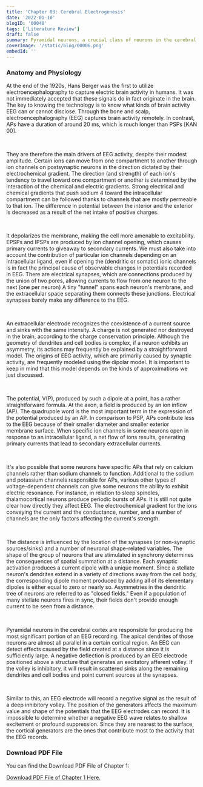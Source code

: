 ```yaml
---
title: 'Chapter 03: Cerebral Electrogenesis'
date: '2022-01-10'
blogID: '00040'
tags: ['Literature Review']
draft: false
summary: Pyramidal neurons, a crucial class of neurons in the cerebral cortex, are active when electroencephalographic (EEG) recordings are being made. EEG recording data is extremely valuable for scientific study in both medicine and neuroscience. Unlike EEG, ECG and EMG activities are far more extensive, and they can taint records.
coverImage: '/static/blog/00006.png'
embedId: ''
---
```


<TOCInline toc={props.toc} exclude="Overview" toHeading={3} />

### Anatomy and Physiology

At the end of the 1920s, Hans Berger was the first to utilize electroencephalography to capture electric brain activity in humans. It was not immediately accepted that these signals do in fact originate in the brain. The key to knowing the technology is to know what kinds of brain activity EEG can or cannot disclose. Through the bone and scalp, electroencephalography (EEG) captures brain activity remotely. In contrast, APs have a duration of around 20 ms, which is much longer than PSPs [KAN 00].

<br />

They are therefore the main drivers of EEG activity, despite their modest amplitude. Certain ions can move from one compartment to another through ion channels on postsynaptic neurons in the direction dictated by their electrochemical gradient. The direction (and strength) of each ion's tendency to travel toward one compartment or another is determined by the interaction of the chemical and electric gradients. Strong electrical and chemical gradients that push sodium 4 toward the intracellular compartment can be followed thanks to channels that are mostly permeable to that ion. The difference in potential between the interior and the exterior is decreased as a result of the net intake of positive charges.

<br />

It depolarizes the membrane, making the cell more amenable to excitability. EPSPs and IPSPs are produced by ion channel opening, which causes primary currents to giveaway to secondary currents. We must also take into account the contribution of particular ion channels depending on an intracellular ligand, even if opening the (dendritic or somatic) ionic channels is in fact the principal cause of observable changes in potentials recorded in EEG. There are electrical synapses, which are connections produced by the union of two pores, allowing currents to flow from one neuron to the next (one per neuron) A tiny "tunnel" spans each neuron's membrane, and the extracellular space separating them connects these junctions. Electrical synapses barely make any difference to the EEG.

<br />

An extracellular electrode recognizes the coexistence of a current source and sinks with the same intensity. A charge is not generated nor destroyed in the brain, according to the charge conservation principle. Although the geometry of dendrites and cell bodies is complex, if a neuron exhibits an asymmetry, its actions may frequently be explained by a straightforward model. The origins of EEG activity, which are primarily caused by synaptic activity, are frequently modeled using the dipolar model. It is important to keep in mind that this model depends on the kinds of approximations we just discussed.

<br />

The potential, V(P), produced by such a dipole at a point, has a rather straightforward formula. At the axon, a field is produced by an ion inflow (AP). The quadrupole word is the most important term in the expression of the potential produced by an AP. In comparison to PSP, APs contribute less to the EEG because of their smaller diameter and smaller exterior membrane surface. When specific ion channels in some neurons open in response to an intracellular ligand, a net flow of ions results, generating primary currents that lead to secondary extracellular currents.

<br />

It's also possible that some neurons have specific APs that rely on calcium channels rather than sodium channels to function. Additional to the sodium and potassium channels responsible for APs, various other types of voltage-dependent channels can give some neurons the ability to exhibit electric resonance. For instance, in relation to sleep spindles, thalamocortical neurons produce periodic bursts of APs. It is still not quite clear how directly they affect EEG. The electrochemical gradient for the ions conveying the current and the conductance, number, and a number of channels are the only factors affecting the current's strength.

<br />

The distance is influenced by the location of the synapses (or non-synaptic sources/sinks) and a number of neuronal shape-related variables. The shape of the group of neurons that are stimulated in synchrony determines the consequences of spatial summation at a distance. Each synaptic activation produces a current dipole with a unique moment. Since a stellate neuron's dendrites extend in a variety of directions away from the cell body, the corresponding dipole moment produced by adding all of its elementary dipoles is either equal to zero or nearly so. Asymmetries in the dendritic tree of neurons are referred to as "closed fields." Even if a population of many stellate neurons fires in sync, their fields don't provide enough current to be seen from a distance.

<br />

Pyramidal neurons in the cerebral cortex are responsible for producing the most significant portion of an EEG recording. The apical dendrites of those neurons are almost all parallel in a certain cortical region. An EEG can detect effects caused by the field created at a distance since it is sufficiently large. A negative deflection is produced by an EEG electrode positioned above a structure that generates an excitatory afferent volley. If the volley is inhibitory, it will result in scattered sinks along the remaining dendrites and cell bodies and point current sources at the synapses.

<br />

Similar to this, an EEG electrode will record a negative signal as the result of a deep inhibitory volley. The position of the generators affects the maximum value and shape of the potentials that the EEG electrodes can record. It is impossible to determine whether a negative EEG wave relates to shallow excitement or profound suppression. Since they are nearest to the surface, the cortical generators are the ones that contribute most to the activity that the EEG records.

### Download PDF File

You can find the Download PDF File of Chapter 1:

<a href="/static/blog/00040_1.pdf" download>
  Download PDF File of Chapter 1 Here.
</a>
